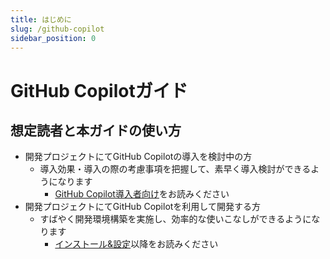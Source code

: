 ```yaml
---
title: はじめに
slug: /github-copilot
sidebar_position: 0
---
```


# GitHub Copilotガイド

## 想定読者と本ガイドの使い方

- 開発プロジェクトにてGitHub Copilotの導入を検討中の方
  - 導入効果・導入の際の考慮事項を把握して、素早く導入検討ができるようになります
    - [GitHub Copilot導入者向け](./github-copilot/for-organization-admin)をお読みください
- 開発プロジェクトにてGitHub Copilotを利用して開発する方
  - すばやく開発環境構築を実施し、効率的な使いこなしができるようになります
    - [インストール&設定](./github-copilot/installation-and-settings)以降をお読みください

